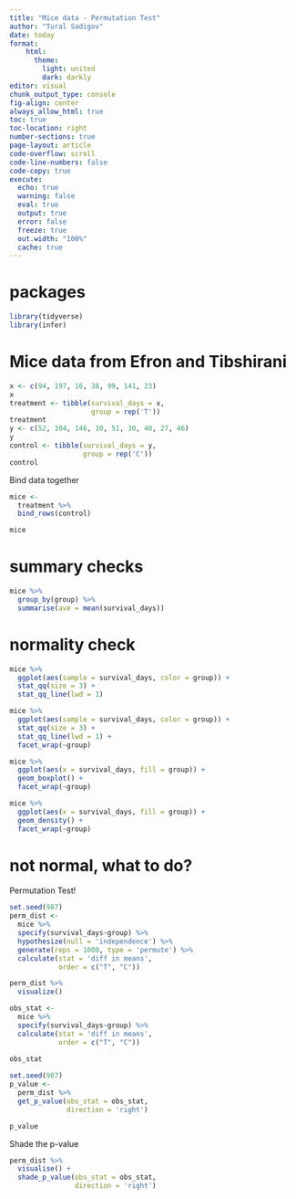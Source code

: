```yaml
---
title: "Mice data - Permutation Test"
author: "Tural Sadigov"
date: today
format: 
    html:
      theme: 
        light: united
        dark: darkly
editor: visual
chunk_output_type: console
fig-align: center
always_allow_html: true
toc: true
toc-location: right
number-sections: true
page-layout: article
code-overflow: scroll
code-line-numbers: false
code-copy: true
execute:
  echo: true
  warning: false
  eval: true
  output: true
  error: false
  freeze: true
  out.width: "100%"
  cache: true
---
```


# packages

```r
library(tidyverse)
library(infer)
```

# Mice data from Efron and Tibshirani

```r
x <- c(94, 197, 16, 38, 99, 141, 23)
x
treatment <- tibble(survival_days = x, 
                    group = rep('T'))
treatment
y <- c(52, 104, 146, 10, 51, 30, 40, 27, 46)
y
control <- tibble(survival_days = y, 
                  group = rep('C'))
control
```

Bind data together

```r
mice <- 
  treatment %>% 
  bind_rows(control)

mice
```

# summary checks

```r
mice %>% 
  group_by(group) %>% 
  summarise(ave = mean(survival_days))
```

# normality check

```r
mice %>% 
  ggplot(aes(sample = survival_days, color = group)) +
  stat_qq(size = 3) +
  stat_qq_line(lwd = 1)
```

```r
mice %>% 
  ggplot(aes(sample = survival_days, color = group)) +
  stat_qq(size = 3) +
  stat_qq_line(lwd = 1) +
  facet_wrap(~group)
```

```r
mice %>% 
  ggplot(aes(x = survival_days, fill = group)) +
  geom_boxplot() +
  facet_wrap(~group)
```

```r
mice %>% 
  ggplot(aes(x = survival_days, fill = group)) +
  geom_density() +
  facet_wrap(~group)
```

# not normal, what to do?

Permutation Test!

```r
set.seed(987)
perm_dist <- 
  mice %>% 
  specify(survival_days~group) %>% 
  hypothesize(null = 'independence') %>% 
  generate(reps = 1000, type = 'permute') %>% 
  calculate(stat = 'diff in means', 
            order = c("T", "C")) 

perm_dist %>% 
  visualize()

```

```r

obs_stat <- 
  mice %>% 
  specify(survival_days~group) %>% 
  calculate(stat = 'diff in means',
            order = c("T", "C"))
  
obs_stat

set.seed(987)
p_value <- 
  perm_dist %>% 
  get_p_value(obs_stat = obs_stat, 
              direction = 'right')

p_value
```

Shade the p-value

```r
perm_dist %>% 
  visualise() + 
  shade_p_value(obs_stat = obs_stat, 
                direction = 'right')
```

